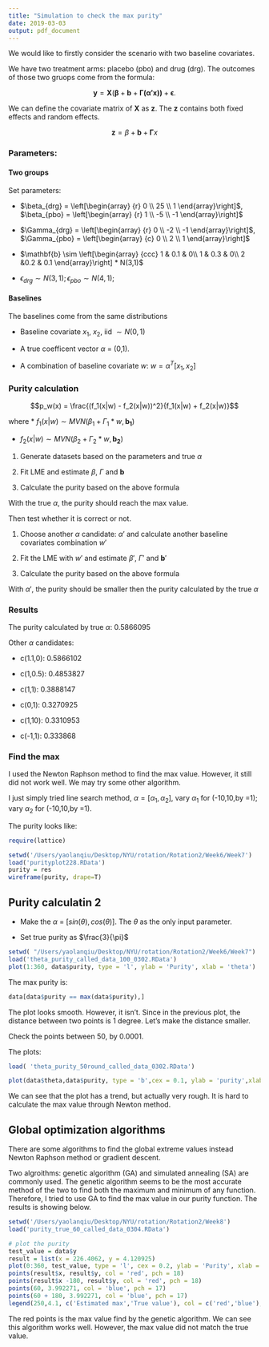 ```yaml
---
title: "Simulation to check the max purity"
date: 2019-03-03
output: pdf_document
---
```


We would like to firstly consider the scenario with two baseline covariates.

We have two treatment arms: placebo (pbo) and drug (drg). The outcomes of those two gruops come from the formula:

$$\mathbf{y} = \mathbf{X}(\mathbf{\beta} +\mathbf{b} +\mathbf{\Gamma(\alpha'x))} + \mathbf{\epsilon}.$$

We can define the covariate matrix of $\mathbf{X}$ as $\mathbf{z}$. The $\mathbf{z}$ contains both fixed effects and random effects. 

$$\mathbf{z} = \beta + \mathbf{b} + \mathbf{\Gamma} x$$


### Parameters:

#### Two groups

Set parameters: 

* $\beta_{drg} = \left[\begin{array}
{r}
0 \\
25 \\
1 
\end{array}\right]$, $\beta_{pbo} = \left[\begin{array}
{r}
1 \\
-5 \\
-1 
\end{array}\right]$

* $\Gamma_{drg} = \left[\begin{array}
{r}
0 \\
-2 \\
-1 
\end{array}\right]$,
$\Gamma_{pbo} = \left[\begin{array}
{c}
0 \\
2 \\
1 
\end{array}\right]$

* $\mathbf{b} \sim \left[\begin{array}
{ccc}
1 & 0.1 & 0\\
1 & 0.3 & 0\\
2 &0.2 & 0.1
\end{array}\right] * N(3,1)$

* $\epsilon_{drg} \sim N(3,1); \epsilon_{pbo} \sim N(4,1);$

#### Baselines

The baselines come from the same distributions

* Baseline covariate $x_1$, $x_2$, iid $\sim N(0,1)$

* A true coefficent vector $\alpha$ = (0,1). 

* A combination of baseline covariate $w$: $w = \alpha^T  [x_1,x_2]$


### Purity calculation

$$p_w(x) = \frac{(f_1(x|w) - f_2(x|w))^2}{f_1(x|w) + f_2(x|w)}$$

where 
* $f_1(x|w) \sim MVN(\beta_1 + \Gamma_1 * w, \mathbf{b_1})$

* $f_2(x|w) \sim MVN(\beta_2 + \Gamma_2 * w, \mathbf{b_2})$


1. Generate datasets based on the parameters and true $\alpha$

2. Fit LME and estimate $\beta$, $\Gamma$ and $\mathbf{b}$ 

3. Calculate the purity based on the above formula

With the true $\alpha$, the purity should reach the max value.


Then test whether it is correct or not.

1. Choose another $\alpha$ candidate: $\alpha\prime$ and calculate another baseline covariates combination $w \prime$

2. Fit the LME with $w \prime$ and estimate $\beta\prime$, $\Gamma\prime$ and $\mathbf{b}\prime$ 

3. Calculate the purity based on the above formula

With $\alpha\prime$, the purity should be smaller then the purity calculated by the true $\alpha$


### Results

The purity calculated by true $\alpha$:  0.5866095

Other $\alpha$ candidates:

* c(1.1,0): 0.5866102

* c(1,0.5): 0.4853827

* c(1,1): 0.3888147

* c(0,1): 0.3270925

* c(1,10): 0.3310953

* c(-1,1): 0.333868

### Find the max

I used the Newton Raphson method to find the max value. However, it still did not work well. We may try some other algorithm.

I just simply tried line search method, $\alpha = [\alpha_1, \alpha_2]$, vary $\alpha_1$ for (-10,10,by =1); vary  $\alpha_2$ for (-10,10,by =1).

The purity looks like: 

```R
require(lattice)
```

```R
setwd('/Users/yaolanqiu/Desktop/NYU/rotation/Rotation2/Week6/Week7')
load('purityplot228.RData')
purity = res
wireframe(purity, drape=T)
```



## Purity calculatin 2

* Make the  $\alpha$ = $[sin(\theta), cos(\theta)]$. The $\theta$ as the only input parameter. 

* Set true purity as $\frac{3}{\pi}$

```R
setwd( "/Users/yaolanqiu/Desktop/NYU/rotation/Rotation2/Week6/Week7")
load('theta_purity_called_data_100_0302.RData')
plot(1:360, data$purity, type = 'l', ylab = 'Purity', xlab = 'theta')
```

The max purity is:

```R
data[data$purity == max(data$purity),]
```

The plot looks smooth. However, it isn't. Since in the previous plot, the distance between two points is 1 degree. Let's make the distance smaller. 

Check the points between 50, by 0.0001. 

The plots:

```R
load( 'theta_purity_50round_called_data_0302.RData')

plot(data$theta,data$purity, type = 'b',cex = 0.1, ylab = 'purity',xlab = 'theta')
```

We can see that the plot has a trend, but actually very rough. It is hard to calculate the max value through Newton method.


## Global optimization algorithms

There are some algorithms to find the global extreme values instead Newton Raphson method or gradient descent. 

Two algroithms: genetic algorithm (GA) and simulated annealing (SA) are commonly used. 
The genetic algorithm seems to be the most accurate method of the two to find both the maximum and minimum of any function. Therefore, I tried to use GA to find the max value in our purity function. The results is showing below. 


```R
setwd('/Users/yaolanqiu/Desktop/NYU/rotation/Rotation2/Week8')
load('purity_true_60_called_data_0304.RData')
```


```R
# plot the purity 
test_value = data$y
result = list(x = 226.4062, y = 4.120925)
plot(0:360, test_value, type = 'l', cex = 0.2, ylab = 'Purity', xlab = 'theta')
points(result$x, result$y, col = 'red', pch = 18)
points(result$x -180, result$y, col = 'red', pch = 18)
points(60, 3.992271, col = 'blue', pch = 17)
points(60 + 180, 3.992271, col = 'blue', pch = 17)
legend(250,4.1, c('Estimated max','True value'), col = c('red','blue'), pch = c(18,17),cex= 0.7)
```

The red points is the max value find by the genetic algorithm. We can see this algorithm works well. However, the max value did not match the true value. 


